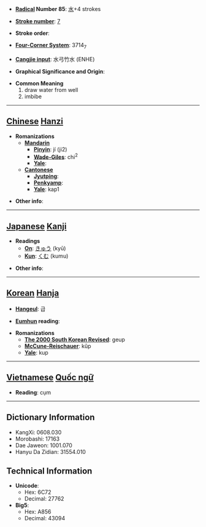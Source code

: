 * '''[[Wiktionary:Chinese radical index| Radical]] Number 85''': [[Wiktionary:Chinese radical index 水|水]]+4 strokes

* '''[[Wiktionary:Chinese total strokes index|Stroke number]]''': [[Wiktionary:Chinese total strokes index 7|7]]

* '''Stroke order''': 

* '''[[Wiktionary:Chinese four corner index|Four-Corner System]]''': 3714<sub>7</sub>

* '''[[Wiktionary:Chinese Cangjie index|Cangjie input]]''': 水弓竹水 (ENHE)

* '''Graphical Significance and Origin''': 

* '''Common Meaning'''
*#draw water from well
*# imbibe


----

== [[Chinese]] [[Hanzi]] ==

* '''Romanizations'''
** '''[[Mandarin]]'''
*** '''[[Pinyin]]''': jí (ji2)
*** '''[[Wade-Giles]]''': chi<sup>2</sup>
*** '''[[Yale]]''': 
** '''[[Cantonese]]'''
*** '''[[Jyutping]]''':
*** '''[[Penkyamp]]''': 
*** '''[[Yale]]''': kap1

* '''Other info''': 

----

== [[Japanese]] [[Kanji]] ==

* '''Readings'''
** '''[[On]]''': [[きゅう]] (kyū)
** '''[[Kun]]''': [[くむ]] (kumu)

* '''Other info''':  

----

== [[Korean]] [[Hanja]] ==

* '''[[Hangeul]]''': 급

* '''[[Eumhun]] reading''': 

* '''Romanizations'''
** '''[[The 2000 South Korean Revised Romanization|The 2000 South Korean Revised]]''': geup
** '''[[McCune-Reischauer]]''': kŭp
** '''[[Yale]]''': kup


----

== [[Vietnamese]] [[Quốc ngữ]] ==

* '''Reading''': cụm

----

== Dictionary Information ==

* KangXi: 0608.030
* Morobashi: 17163
* Dae Jaweon: 1001.070
* Hanyu Da Zidian: 31554.010

== Technical Information ==

* '''Unicode''':
** Hex: 6C72
** Decimal: 27762
* '''Big5''':
** Hex: A856
** Decimal: 43094